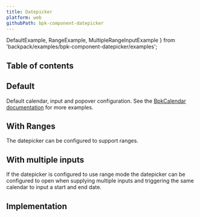 ```yaml
---
title: Datepicker
platform: web
githubPath: bpk-component-datepicker
---
```




  DefaultExample,
  RangeExample,
  MultipleRangeInputExample
} from 'backpack/examples/bpk-component-datepicker/examples';

## Table of contents

## Default

Default calendar, input and popover configuration. See the [BpkCalendar documentation](/components/calendar) for more examples.

<PresentationBlock>
  <DefaultExample />
</PresentationBlock>

## With Ranges

The datepicker can be configured to support ranges.

<PresentationBlock>
  <RangeExample />
</PresentationBlock>

## With multiple inputs

If the datepicker is configured to use range mode the datepicker can be configured to open when supplying multiple inputs and triggering the same calendar to input a start and end date.

<PresentationBlock>
  <MultipleRangeInputExample />
</PresentationBlock>

## Implementation

<Readme />
